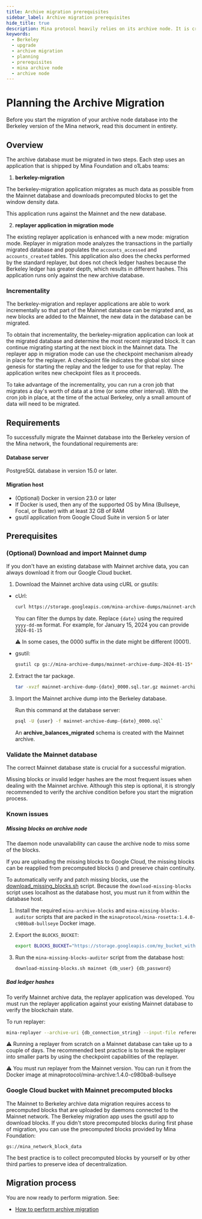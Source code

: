 ```yaml
---
title: Archive migration prerequisites
sidebar_label: Archive migration prerequisites
hide_title: true
description: Mina protocol heavily relies on its archive node. It is crucial to properly migrate archives from Mainnet to Berkeley.
keywords:
  - Berkeley
  - upgrade
  - archive migration
  - planning 
  - prerequisites
  - mina archive node
  - archive node
---
```


# Planning the Archive Migration

Before you start the migration of your archive node database into the Berkeley version of the Mina network, read this document in entirety.

## Overview

The archive database must be migrated in two steps. Each step uses an application that is shipped by Mina Foundation and o1Labs teams:

1. **berkeley-migration**

  The berkeley-migration application migrates as much data as possible from the Mainnet database and downloads precomputed blocks to get the window density data. 
  
  This application runs against the Mainnet and the new database.

2. **replayer application in migration mode**

  The existing replayer application is enhanced with a new mode: migration mode. Replayer in migration mode analyzes the transactions in the partially migrated database and populates the `accounts_accessed` and `accounts_created` tables. This application also does the checks performed by the standard replayer, but does not check ledger hashes because the Berkeley ledger has greater depth, which results in different hashes. This application runs only against the new archive database.

### Incrementality

The berkeley-migration and replayer applications are able to work incrementally so that part of the Mainnet database can be migrated and, as new blocks are added to the Mainnet, the new data in the database can be migrated.

To obtain that incrementality, the berkeley-migration application can look at the migrated database and determine the most recent migrated block. It can continue migrating starting at the next block in the Mainnet data. The replayer app in migration mode can use the checkpoint mechanism already in place for the replayer. A checkpoint file indicates the global slot since genesis for starting the replay and the ledger to use for that replay. The application writes new checkpoint files as it proceeds.

To take advantage of the incrementality, you can run a cron job that migrates a day's worth of data at a time (or some other interval). With the cron job in place, at the time of the actual Berkeley, only a small amount of data will need to be migrated.

## Requirements

To successfully migrate the Mainnet database into the Berkeley version of the Mina network, the foundational requirements are:

#### Database server

PostgreSQL database in version 15.0 or later.

#### Migration host

- (Optional) Docker in version 23.0 or later
- If Docker is used, then any of the supported OS by Mina (Bullseye, Focal, or Buster) with at least 32 GB of RAM
- gsutil application from Google Cloud Suite in version 5 or later

## Prerequisites

### (Optional) Download and import Mainnet dump

If you don't have an existing database with Mainnet archive data, you can always download it from our Google Cloud bucket. 

1. Download the Mainnet archive data using cURL or gsutils:

- cUrl:

   ```sh
   curl https://storage.googleapis.com/mina-archive-dumps/mainnet-archive-dump-{date}_0000.sql.tar.gz
   ```

   You can filter the dumps by date. Replace `{date}` using the required `yyyy-dd-mm` format. For example, for January 15, 2024 you can provide `2024-01-15`

   :warning: In some cases, the 0000 suffix in the date might be different (0001).

- gsutil:
   
   ```sh
   gsutil cp gs://mina-archive-dumps/mainnet-archive-dump-2024-01-15* .
   ```

2. Extract the tar package.

   ```sh
   tar -xvzf mainnet-archive-dump-{date}_0000.sql.tar.gz mainnet-archive-dump-{date}_0000.sql
   ```

3. Import the Mainnet archive dump into the Berkeley database.

   Run this command at the database server:

   ```sh
   psql -U {user} -f mainnet-archive-dump-{date}_0000.sql`
   ```

   An **archive_balances_migrated** schema is created with the Mainnet archive.

### Validate the Mainnet database

The correct Mainnet database state is crucial for a successful migration. 

Missing blocks or invalid ledger hashes are the most frequent issues when dealing with the Mainnet archive. Although this step is optional, it is strongly recommended to verify the archive condition before you start the migration process.

### Known issues

##### Missing blocks on archive node

The daemon node unavailability can cause the archive node to miss some of the blocks. 

If you are uploading the missing blocks to Google Cloud, the missing blocks can be reapplied from precomputed blocks () and preserve chain continuity. 

To automatically verify and patch missing blocks, use the [download_missing_blocks.sh](https://raw.githubusercontent.com/MinaProtocol/mina/rampup/src/app/rosetta/download-missing-blocks.sh) script. Because the `download-missing-blocks` script uses localhost as the database host, you must run it from within the database host.

1. Install the required `mina-archive-blocks` and `mina-missing-blocks-auditor` scripts that are packed in the `minaprotocol/mina-rosetta:1.4.0-c980ba8-bullseye` Docker image.

2. Export the `BLOCKS_BUCKET`:

   ```sh
   export BLOCKS_BUCKET="https://storage.googleapis.com/my_bucket_with_precomputed_blocks"

3. Run the `mina-missing-blocks-auditor` script from the database host:

   ```sh
   download-missing-blocks.sh mainnet {db_user} {db_password}
   ```

##### Bad ledger hashes

To verify Mainnet archive data, the replayer application was developed. You must run the replayer application against your existing Mainnet database to verify the blockchain state.

To run replayer:

```sh
mina-replayer --archive-uri {db_connection_string} --input-file reference_replayer_input.json --output-file reference_replayer_output.json --checkpoint-interval 100
```

:warning: Running a replayer from scratch on a Mainnet database can take up to a couple of days. The recommended best practice is to break the replayer into smaller parts by using the checkpoint capabilities of the replayer.

:warning: You must run replayer from the Mainnet version. You can run it from the Docker image at minaprotocol/mina-archive:1.4.0-c980ba8-bullseye

### Google Cloud bucket with Mainnet precomputed blocks

The Mainnet to Berkeley archive data migration requires access to precomputed blocks that are uploaded by daemons connected to the Mainnet network. The Berkeley migration app uses the gsutil app to download blocks. If you didn't store precomputed blocks during first phase of migration, you can use the precomputed blocks provided by Mina Foundation:

`gs://mina_network_block_data`

The best practice is to collect precomputed blocks by yourself or by other third parties to preserve idea of decentralization. 

## Migration process

You are now ready to perform migration. See:

- [How to perform archive migration](/berkeley-upgrade/migrating-archive-database-to-berkeley)
